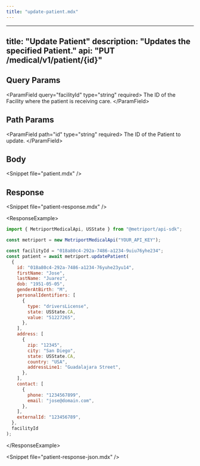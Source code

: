 ```yaml
---
title: "update-patient.mdx"
---
```


---
title: "Update Patient"
description: "Updates the specified Patient."
api: "PUT /medical/v1/patient/{id}"
---

## Query Params

&lt;ParamField query="facilityId" type="string" required&gt;
  The ID of the Facility where the patient is receiving care.
&lt;/ParamField&gt;

## Path Params

&lt;ParamField path="id" type="string" required&gt;
  The ID of the Patient to update.
&lt;/ParamField&gt;

## Body

&lt;Snippet file="patient.mdx" /&gt;

## Response

&lt;Snippet file="patient-response.mdx" /&gt;

&lt;ResponseExample&gt;

```javascript Metriport SDK
import { MetriportMedicalApi, USState } from "@metriport/api-sdk";

const metriport = new MetriportMedicalApi("YOUR_API_KEY");

const facilityId = "018a80c4-292a-7486-a1234-9uiu76yhe234";
const patient = await metriport.updatePatient(
  {
    id: "018a80c4-292a-7486-a1234-76yuhe23yu14",
    firstName: "Jose",
    lastName: "Juarez",
    dob: "1951-05-05",
    genderAtBirth: "M",
    personalIdentifiers: [
      {
        type: "driversLicense",
        state: USState.CA,
        value: "51227265",
      },
    ],
    address: [
      {
        zip: "12345",
        city: "San Diego",
        state: USState.CA,
        country: "USA",
        addressLine1: "Guadalajara Street",
      },
    ],
    contact: [
      {
        phone: "1234567899",
        email: "jose@domain.com",
      },
    ],
    externalId: "123456789",
  },
  facilityId
);
```

&lt;/ResponseExample&gt;

&lt;Snippet file="patient-response-json.mdx" /&gt;
